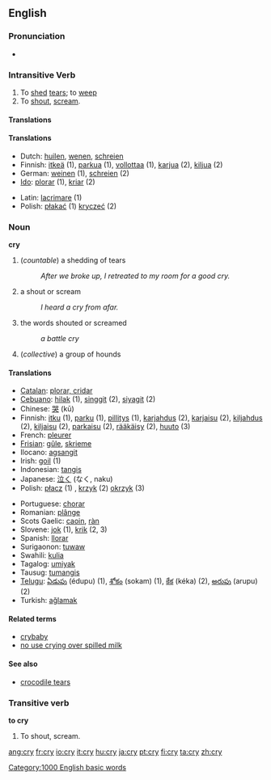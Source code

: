 ==English==

{{rank|individual|girls|wall|809|cry|step|turning|village}}

===Pronunciation===
*{{audio|en-us-cry.ogg|Audio (US)}}

===Intransitive Verb===
{{en-verb|cry|cries|crying|cried}}

# To [[shed]] [[tears]]; to [[weep]]
# To [[shout]], [[scream]].

====Translations====

====Translations====
{{top}}
*Dutch: [[huilen]], [[wenen]], [[schreien]]
*Finnish: [[itkeä]] (1), [[parkua]] (1), [[vollottaa]] (1), [[karjua]] (2), [[kiljua]] (2)
*German: [[weinen]] (1), [[schreien]] (2)
*[[Ido]]: [[plorar]] (1), [[kriar]] (2)
{{mid}}
*Latin: [[lacrimare]] (1)
*Polish: [[płakać]] (1) [[kryczeć]] (2)
{{bottom}}

===Noun===
'''cry'''
# (''countable'') a shedding of tears 
#:''After we broke up, I retreated to my room for a good cry.''
#a shout or scream
#:''I heard a cry from afar.''
#the words shouted or screamed
#:''a battle cry''
# (''collective'') a group of hounds

====Translations====
{{top}}
*[[Catalan]]: [[plorar, cridar]]
*[[Cebuano]]: [[hilak]] (1), [[singgit]] (2), [[siyagit]] (2)
*Chinese: [[哭]] (k&#363;)
*Finnish: [[itku]] (1), [[parku]] (1), [[pillitys]] (1), [[karjahdus]] (2), [[karjaisu]] (2), [[kiljahdus]] (2), [[kiljaisu]] (2), [[parkaisu]] (2), [[rääkäisy]] (2), [[huuto]] (3)
*French: [[pleurer]]
*[[Frisian]]: [[gûle]], [[skrieme]]
*Ilocano: [[agsangit]]
*Irish: [[goil]] (1)
*Indonesian: [[tangis]]
*Japanese: [[泣く]] (なく, naku)
*Polish: [[płacz]] (1) {{m}}, [[krzyk]] (2) {{m}} [[okrzyk]] (3) {{m}}
{{mid}}
*Portuguese: [[chorar]]
*Romanian: [[plânge]]
*Scots Gaelic: [[caoin#Scots Gaelic|caoin]], [[ràn]]
*Slovene: [[jok]] {{m}} (1), [[krik]] {{m}} (2, 3)
*Spanish: [[llorar]]
*Surigaonon: [[tuwaw]]
*Swahili: [[kulia]]
*Tagalog: [[umiyak]]
*Tausug: [[tumangis]]
*[[Telugu]]: [[ఏడుపు]] (édupu) (1), [[శోకం]] (sokam) (1), [[కేక]] (kéka) (2), [[అరుపు]] (arupu) (2)
*Turkish: [[ağlamak]]
{{bottom}}

====Related terms====
*[[crybaby]]
*[[no use crying over spilled milk]]

====See also====
*[[crocodile tears]]

===Transitive verb===
'''to cry'''
# To shout, scream.

[[Category:1000 English basic words]]

[[ang:cry]]
[[fr:cry]]
[[io:cry]]
[[it:cry]]
[[hu:cry]]
[[ja:cry]]
[[pt:cry]]
[[fi:cry]]
[[ta:cry]]
[[zh:cry]]